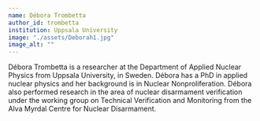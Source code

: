 ```yaml
---
name: Débora Trombetta
author_id: trombetta
institution: Uppsala University
image: "./assets/Deborah1.jpg"
image_alt: ""
---
```


Débora Trombetta is a researcher at the Department of Applied Nuclear Physics from Uppsala University, in Sweden. Débora has a PhD in applied nuclear physics and her background is in Nuclear Nonproliferation. Débora also performed research in the area of nuclear disarmament verification under the working group on Technical Verification and Monitoring from the Alva Myrdal Centre for Nuclear Disarmament.
